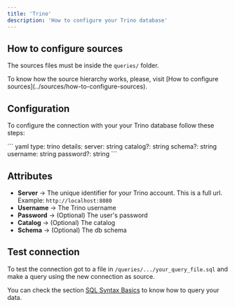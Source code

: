 ```yaml
---
title: 'Trino'
description: 'How to configure your Trino database'
---
```


## How to configure sources

The sources files must be inside the `queries/` folder.

<Note>
  To know how the source hierarchy works, please, visit [How to configure
  sources](../sources/how-to-configure-sources).
</Note>

## Configuration

To configure the connection with your your Trino database follow these steps:

<Steps>
  <Step title='Go to the source `.yaml` file within the `queries` folder'></Step>
  <Step title='Add the following code for your Trino connection'>
    ``` yaml 
    type: trino 
    details: 
      server: string
      catalog?: string
      schema?: string
      username: string
      password?: string
    ```
  </Step>
  <Step title='Replace the details section with your info and save'></Step>
  <Step title='Done, now you can test your connection'></Step>
</Steps>

## Attributes

- **Server** → The unique identifier for your Trino account. This is a full url. Example: `http://localhost:8080`
- **Username** → The Trino username
- **Password** → (Optional) The user's  password
- **Catalog** → (Optional) The catalog
- **Schema** → (Optional) The db schema

## Test connection

To test the connection got to a file in `/queries/.../your_query_file.sql` and make a query using the new connection as source.

You can check the section [SQL Syntax Basics](../queries/basics/sql-syntax-basics) to know how to query your data.
